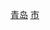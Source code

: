 [[Category:山东县级市|青岛]]
[[Category:青岛区市|市]]
{{catmore|胶州市|山东省胶州市}}
{{hideh
|Head = 青岛胶州市所辖街道与镇、各街道与镇所辖村与社区
|FrameStyle   = border:solid 2px #0000ff;
|HeadStyle    = text-align:center;background:transparent;
|ContentStyle = background: #FFFFE0;
}}
{{青岛市胶州市行政区划|state=expanded}}
{{hidef}}